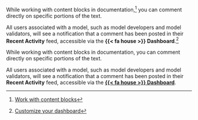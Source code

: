 :::: {.content-visible unless-format="revealjs"}
While working with content blocks in documentation,^[[Work with content blocks](work-with-content-blocks.qmd)] you can comment directly on specific portions of the text.

All users associated with a model, such as model developers and model validators, will see a notification that a comment has been posted in their **Recent Activity** feed, accessible via the **{{< fa house >}} Dashboard**.^[[Customize your dashboard](/guide/configuration/customize-your-dashboard.qmd)]

::::

:::: {.content-hidden unless-format="revealjs"}
While working with content blocks in documentation, you can comment directly on specific portions of the text.

All users associated with a model, such as model developers and model validators, will see a notification that a comment has been posted in their **Recent Activity** feed, accessible via the [**{{< fa house >}} Dashboard**](/guide/configuration/customize-your-dashboard.qmd){target="_blank"}.

::::
